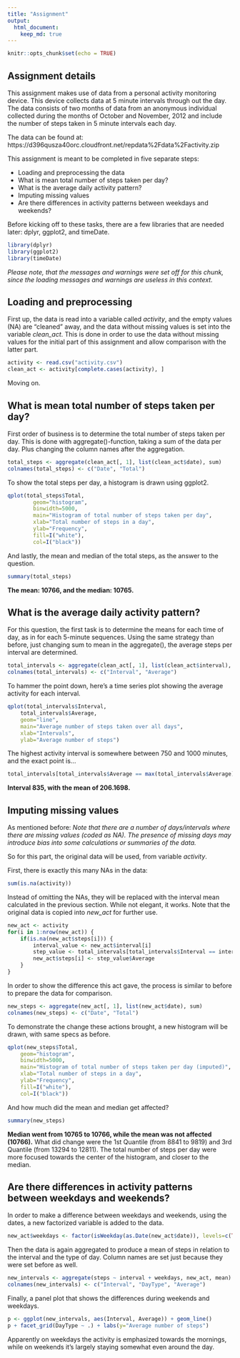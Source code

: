 ```yaml
---
title: "Assignment"
output: 
  html_document:
    keep_md: true
---
```


```r
knitr::opts_chunk$set(echo = TRUE)
```

## Assignment details

This assignment makes use of data from a personal activity monitoring device. This device collects data at 5 minute intervals through out the day. The data consists of two months of data from an anonymous individual collected during the months of October and November, 2012 and include the number of steps taken in 5 minute intervals each day.

The data can be found at: https://d396qusza40orc.cloudfront.net/repdata%2Fdata%2Factivity.zip

This assignment is meant to be completed in five separate steps:

* Loading and preprocessing the data
* What is mean total number of steps taken per day?
* What is the average daily activity pattern?
* Imputing missing values
* Are there differences in activity patterns between weekdays and weekends?

Before kicking off to these tasks, there are a few libraries that are needed later: dplyr, ggplot2, and timeDate.

```r
library(dplyr)
library(ggplot2)
library(timeDate)
```

*Please note, that the messages and warnings were set off for this chunk, since the loading messages and warnings are useless in this context.*

## Loading and preprocessing

First up, the data is read into a variable called *activity*, and the empty values (NA) are "cleaned" away, and the data without missing values is set into the variable *clean_act*. This is done in order to use the data without missing values  for the initial part of this assignment and allow comparison with the latter part.

```r
activity <- read.csv("activity.csv")
clean_act <- activity[complete.cases(activity), ]
```

Moving on.

## What is mean total number of steps taken per day?

First order of business is to determine the total number of steps taken per day. This is done with aggregate()-function, taking a sum of the data per day. Plus changing the column names after the aggregation.

```r
total_steps <- aggregate(clean_act[, 1], list(clean_act$date), sum)
colnames(total_steps) <- c("Date", "Total")
```

To show the total steps per day, a histogram is drawn using ggplot2.

```r
qplot(total_steps$Total, 
		geom="histogram", 
		binwidth=5000,
		main="Histogram of total number of steps taken per day",
		xlab="Total number of steps in a day",
		ylab="Frequency",
		fill=I("white"),
		col=I("black"))
```

And lastly, the mean and median of the total steps, as the answer to the question.

```r
summary(total_steps)
```
**The mean: 10766, and the median: 10765.**  

## What is the average daily activity pattern?

For this question, the first task is to determine the means for each time of day, as in for each 5-minute sequences. Using the same strategy than before, just changing sum to mean in the aggregate(), the average steps per interval are determined. 
```r
total_intervals <- aggregate(clean_act[, 1], list(clean_act$interval), mean)
colnames(total_intervals) <- c("Interval", "Average")
```

To hammer the point down, here's a time series plot showing the average activity for each interval.

```r
qplot(total_intervals$Interval, 
	total_intervals$Average, 
	geom="line",
	main="Average number of steps taken over all days",
	xlab="Intervals",
	ylab="Average number of steps")
```

The highest activity interval is somewhere between 750 and 1000 minutes, and the exact point is...  

```r
total_intervals[total_intervals$Average == max(total_intervals$Average), ]
```

**Interval 835, with the mean of 206.1698.** 

## Imputing missing values

As mentioned before: *Note that there are a number of days/intervals where there are missing values (coded as NA). The presence of missing days may introduce bias into some calculations or summaries of the data.*

So for this part, the original data will be used, from variable *activity*.

First, there is exactly this many NAs in the data:

```r
sum(is.na(activity))
```

Instead of omitting the NAs, they will be replaced with the interval mean calculated in the previous section. While not elegant, it works. Note that the original data is copied into *new_act* for further use.

```r
new_act <- activity
for(i in 1:nrow(new_act)) {
	if(is.na(new_act$steps[i])) {
		interval_value <- new_act$interval[i]
		step_value <- total_intervals[total_intervals$Interval == interval_value, ]
		new_act$steps[i] <- step_value$Average
	} 
}
```

In order to show the difference this act gave, the process is similar to before to prepare the data for comparison.

```r
new_steps <- aggregate(new_act[, 1], list(new_act$date), sum)
colnames(new_steps) <- c("Date", "Total")
```

To demonstrate the change these actions brought, a new histogram will be drawn, with same specs as before. 

```r
qplot(new_steps$Total, 
	geom="histogram", 
	binwidth=5000,
	main="Histogram of total number of steps taken per day (imputed)",
	xlab="Total number of steps in a day",
	ylab="Frequency",
	fill=I("white"),
	col=I("black"))
```

And how much did the mean and median get affected?

```r
summary(new_steps)
```

**Median went from 10765 to 10766, while the mean was not affected (10766).** What did change were the 1st Quantile (from 8841 to 9819) and 3rd Quantile (from 13294 to 12811). The total number of steps per day were more focused towards the center of the histogram, and closer to the median.

## Are there differences in activity patterns between weekdays and weekends?

In order to make a difference between weekdays and weekends, using the dates, a new factorized variable is added to the data. 

```r
new_act$weekdays <- factor(isWeekday(as.Date(new_act$date)), levels=c(TRUE, FALSE), labels=c("weekday", "weekend"))	
```

Then the data is again aggregated to produce a mean of steps in relation to the interval and the type of day. Column names are set just because they were set before as well.

```r
new_intervals <- aggregate(steps ~ interval + weekdays, new_act, mean)
colnames(new_intervals) <- c("Interval", "DayType", "Average")
```

Finally, a panel plot that shows the differences during weekends and weekdays.

```r
p <- ggplot(new_intervals, aes(Interval, Average)) + geom_line()
p + facet_grid(DayType ~ .) + labs(y="Average number of steps")
```

Apparently on weekdays the activity is emphasized towards the mornings, while on weekends it's largely staying somewhat even around the day.